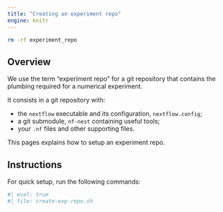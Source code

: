 ```yaml
---
title: "Creating an experiment repo"
engine: knitr
---
```


```bash
rm -rf experiment_repo
```

## Overview

We use the term "experiment repo" for a git repository that 
contains the plumbing required for a numerical experiment. 

It consists in a git repository with:

- the `nextflow` executable and its configuration, `nextflow.config`;
- a git submodule, `nf-nest` containing useful tools; 
- your `.nf` files and other supporting files. 

This pages explains how to setup an experiment repo.


## Instructions {#sec-instructions}

For quick setup, run the following commands:

```bash
#| eval: true
#| file: create-exp-repo.sh
```


